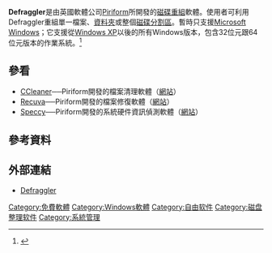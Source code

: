 {{NoteTA|G1=IT}}
{{Infobox software
| name                   = Defraggler
| logo                   =
| screenshot             =
| caption                =
| developer              = [[Piriform|Piriform]]
| released               = {{Start date and age|2008|8|18}}<ref name="File Hippo">{{Cite web
 |title      = Download Defraggler
 |url      = http://www.filehippo.com/download_defraggler/tech/453/
 |publisher      = FileHippo
 |accessdate      = June 23, 2009
 |archive-date      = 2011-07-21
 |archive-url      = https://web.archive.org/web/20110721051104/http://www.filehippo.com/download_defraggler/tech/453/
 |dead-url      = yes
 }}</ref>
| frequently updated     = yes
| operating system       = [[Microsoft_Windows|Microsoft Windows]]
| platform               = [[IA-32|IA-32]]，[[x64|x64]]
| language               = 多國語言<ref name="lang">{{cite web|title=Multi-lingual support|url=http://www.piriform.com/defraggler/features/multi-lingual-support|work=Defraggler - Features|publisher=Piriform|accessdate=1 July 2011|archive-date=2013-11-26|archive-url=https://web.archive.org/web/20131126061408/http://www.piriform.com/defraggler/features/multi-lingual-support|dead-url=no}}</ref>
| size                   = 4.41 [[Megabyte|MB]]
| genre                  = 檔案工具
| license                = [[免費軟體|免費軟體]]
| website                = {{URL|www.piriform.com/defraggler}}
}}

'''Defraggler'''是由英國軟體公司[[Piriform|Piriform]]所開發的[[磁碟重組|磁碟重組]]軟體。使用者可利用Defraggler重組單一檔案、[[資料夾|資料夾]]或整個[[磁碟分割區|磁碟分割區]]。暫時只支援[[Microsoft_Windows|Microsoft Windows]]；它支援從[[Windows_XP|Windows XP]]以後的所有Windows版本，包含32位元跟64位元版本的作業系統。<ref>{{Cite web|title=Defraggler  Features|publisher=Piriform|url=http://www.piriform.com/defraggler/features|accessdate=2010-03-01|archive-date=2010-03-01|archive-url=https://web.archive.org/web/20100301091851/http://www.piriform.com/defraggler/features|dead-url=no}}</ref>

== 參看 ==
* [[CCleaner|CCleaner]]──Piriform開發的檔案清理軟體（[http://www.piriform.com/ccleaner/ 網站]{{Wayback|url=http://www.piriform.com/ccleaner/ |date=20110825153049 }}）
* [[Recuva|Recuva]]──Piriform開發的檔案修復軟體（[http://www.piriform.com/recuva/ 網站]{{Wayback|url=http://www.piriform.com/recuva/ |date=20110314110753 }}）
* [[Speccy|Speccy]]──Piriform開發的系統硬件資訊偵測軟體（[https://web.archive.org/web/20140305110712/http://www.piriform.com/speecy 網站]）

== 參考資料 ==
{{reflist|30em}}

== 外部連結 ==
*[http://www.piriform.com/defraggler Defraggler]{{Wayback|url=http://www.piriform.com/defraggler |date=20100227074722 }}

[[Category:免費軟體|Category:免費軟體]]
[[Category:Windows軟體|Category:Windows軟體]]
[[Category:自由软件|Category:自由软件]]
[[Category:磁盘整理软件|Category:磁盘整理软件]]
[[Category:系統管理|Category:系統管理]]
{{software-stub}}